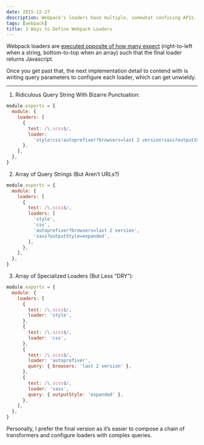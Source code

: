 ```yaml
---
date: 2015-12-27
description: Webpack's loaders have multiple, somewhat confusing APIs.
tags: [webpack]
title: 3 Ways to Define Webpack Loaders
---
```


Webpack loaders are [executed opposite of how many expect](https://webpack.github.io/docs/loaders.html#loader-order) (right-to-left when a string, bottom-to-top when an array) such that the final loader returns Javascript.

Once you get past that, the next implementation detail to contend with is writing query parameters to configure each loader, which can get unwieldy.

---

1. Ridiculous Query String With Bizarre Punctuation:

```js
module.exports = {
  module: {
    loaders: [
      {
        test: /\.scss$/,
        loader:
          'style!css!autoprefixer?browsers=last 2 version!sass?outputStyle=expanded',
      },
    ],
  },
}
```

2. Array of Query Strings (But Aren’t URLs?)

```js
module.exports = {
  module: {
    loaders: [
      {
        test: /\.scss$/,
        loaders: [
          'style',
          'css',
          'autoprefixer?browsers=last 2 version',
          'sass?outputStyle=expanded',
        ],
      },
    ],
  },
}
```

3. Array of Specialized Loaders (But Less “DRY”):

```js
module.exports = {
  module: {
    loaders: [
      {
        test: /\.scss$/,
        loader: 'style',
      },
      {
        test: /\.scss$/,
        loader: 'css',
      },
      {
        test: /\.scss$/,
        loader: 'autoprefixer',
        query: { browsers: 'last 2 version' },
      },
      {
        test: /\.scss$/,
        loader: 'sass',
        query: { outputStyle: 'expanded' },
      },
    ],
  },
}
```

Personally, I prefer the final version as it’s easier to compose a chain of transformers and configure loaders with complex queries.
